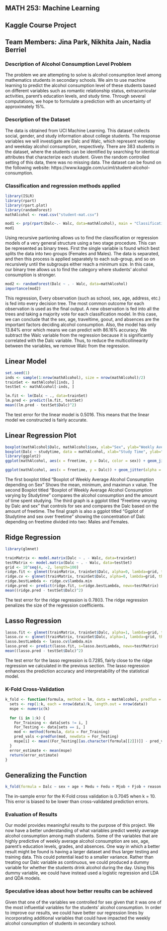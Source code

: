 ## MATH 253: Machine Learning
## Kaggle Course Project
## Team Members: Jina Park, Nikhita Jain, Nadia Berriel


### Description of Alcohol Consumption Level Problem 
The problem we are attempting to solve is alcohol consumption level among mathematics students in secondary schools. We aim to use machine learning to predict the alcohol consumption level of these students based on different variables such as romantic relationship status, extracurricular activities, parent’s education levels, and study time. Through several computations, we hope to formulate a prediction with an uncertainty of approximately 15%. 

### Description of the Dataset 
The data is obtained from UCI Machine Learning. This dataset collects social, gender, and study information about college students. The response variables we will investigate are Dalc and Walc, which represent workday and weekday alcohol consumption, respectively. There are 383 students in the dataset, where the students can be identified by searching for identical attributes that characterize each student. Given the random controlled setting of this data, there was no missing data. The dataset can be found on the following website: https://www.kaggle.com/uciml/student-alcohol-consumption.


### Classification and regression methods applied
```r
library(ISLR)
library(rpart)
library(rpart.plot)
library(randomForest)
mathAlcohol <- read.csv("student-mat.csv")
```

```r
mod1 <- prp(rpart(Dalc~.- Walc, data=mathAlcohol), main = "Classification of Sex")
mod1
```

Using recursive partioning allows us to find the classification or regression models of a very general structure
using a two stage procedure. This can be represented as binary trees. First the single variable is found which best splits the data into two groups (Females and Males). The data is separated, and then this process is applied separately to each sub-group, and so on recursively until the subgroups either reach a minimum size. In this case, our binary tree allows us to find the category where students' alcohol consumption is stronger. 


```r
mod2 <- randomForest(Dalc ~ . - Walc, data=mathAlcohol)
importance(mod2)
```

This regression, Every observation (such as school, sex, age, address, etc.) is fed into every decision tree. The most common outcome for each observation is used as the final output. A new observation is fed into all the trees and taking a majority vote for each classification model. In this case, we can conclude that the sex, age, traveltime, goout, and absences are the important factors deciding alcohol consumption. Also, the model has only 13.84% error which means we can predict with 86.16% accuracy. We subtract the Walc variable from the regression because it is significantly correlated with the Dalc variable. Thus, to reduce the multicollinearity between the variables, we remove Walc from the regression.


## Linear Model 
```r
set.seed(1)
inds <- sample(1:nrow(mathAlcohol), size = nrow(mathAlcohol)/2)
trainSet <- mathAlcohol[inds, ]
testSet <- mathAlcohol[-inds, ]
```

```r
lm.fit <- lm(Dalc ~ ., data=trainSet)
lm.pred <- predict(lm.fit, testSet)
mean((lm.pred - testSet$Dalc)^2)
```

The test error for the linear model is 0.5016. This means that the linear model we constructed is fairly accurate. 

## Linear Regression Plot
```r
boxplot(mathAlcohol$Dalc, mathAlcohol$sex, xlab="Sex", ylab="Weekly Average Alcohol Consumption", main="Boxplot of Weekly Average Alcohol Consumption depending on Sex")
boxplot(Dalc ~ studytime, data = mathAlcohol, xlab="Study Time", ylab="Weekly Average Alcohol Consumption", main="Boxplot of Weekly Average Alcohol Consumption varying by Studytime")
library(ggplot2)
ggplot(mathAlcohol, aes(x = freetime, y = Dalc, color = sex)) + geom_jitter(alpha = .3) + ggtitle("Freetime varying by Dalc and sex")

ggplot(mathAlcohol, aes(x = freetime, y = Dalc)) + geom_jitter(alpha = .3) + facet_grid(sex ~ studytime) + ggtitle("Ggplot of Studytime and sex over freetime")
```

The first boxplot titled "Boxplot of Weekly Average Alcohol Consumption depending on Sex" Shows the mean, minimum, and maximun x value. The second Boxplot titled "Boxplot of Weekly Average Alcohol Consumption varying by Studytime" compares the alcohol consumption and the amount of time spent studying. The third graph is a ggplot titled "Freetime varying by Dalc and sex" that controls for sex and compares the Dalc based on the amount of freetime. The final graph is also a ggplot titled "Ggplot of Studytime and sex over freetime" showing the concentration of Dalc depending on freetime divided into two: Males and Females. 

## Ridge Regression
```r
library(glmnet)
```

```r
trainMatrix <- model.matrix(Dalc ~ . - Walc, data=trainSet)
testMatrix <- model.matrix(Dalc ~ . - Walc, data=testSet)
grid <- 10^seq(4, -2, length=100)
ridge.fit <- glmnet(trainMatrix, trainSet$Dalc, alpha=0, lambda=grid, thresh=1e-12)
ridge.cv <- glmnet(trainMatrix, trainSet$Dalc, alpha=0, lambda=grid, thresh=1e-12)
ridge.bestLambda <- ridge.cv$lambda.min
ridge.pred <- predict(ridge.fit, s=ridge.bestLambda, newx=testMatrix)
mean((ridge.pred - testSet$Dalc)^2)
```

The test error for the ridge regression is 0.7803. The ridge regression penalizes the size of the regression coefficients.

## Lasso Regression
```r
lasso.fit <- glmnet(trainMatrix, trainSet$Dalc, alpha=1, lambda=grid, thresh=1e-12)
lasso.cv <- glmnet(trainMatrix, trainSet$Dalc, alpha=1, lambda=grid, thresh=1e-12)
lasso.bestLambda <- lasso.cv$lambda.min
lasso.pred <- predict(lasso.fit, s=lasso.bestLambda, newx=testMatrix)
mean((lasso.pred - testSet$Dalc)^2)
```

The test error for the lasso regression is 0.7285, fairly close to the ridge regression we calculated in the previous section. The lasso regression enhances the prediction accuracy and interpretability of the statistical model.

### K-Fold Cross-Validation
```r
k_fold <- function(formula, method = lm, data = mathAlcohol, predfun = predict, k = 10) {
  sets <- rep(1:k, each = nrow(data)/k, length.out = nrow(data))
  mspe <- numeric(k)
  
  for (i in 1:k) {
    For_Training <- data[sets != i, ]
    For_Testing <- data[sets == i, ]
    mod <- method(formula, data = For_Training)
    pred_vals <-predfun(mod, newdata = For_Testing)
    mspe[i] <- mean((For_Testing[[as.character(formula[[2]])]] - pred_vals)^2)
  }
  error_estimate <- mean(mspe)
  return(error_estimate)
}
```

## Generalizing the Function
```r
k_fold(formula = Dalc ~ sex + age + Medu + Fedu + Mjob + Fjob + reason + traveltime + studytime + famrel + freetime + goout + health + absences + G1 + G2 + G3, data = mathAlcohol)
```

The in-sample error for the K-Fold cross validation is 0.7045 when k = 10. This error is biased to be lower than cross-validated prediction errors.

### Evaluation of Results
Our model provides meaningful results to the purpose of this project. We now have a better understanding of what variables predict weekly average alcohol consumption among math students. Some of the variables that are highly predictive of weekly average alcohol consumption are sex, age, parent's education levels, grades, and absences. One way in which a better result might be found is having a larger dataset and thus larger testing and training data. This could potential lead to a smaller variance. Rather than treating our Dalc variable as continuous, we could produced a dummy variable for whether the students drink alcohol during the day. Using this dummy variable, we could have instead used a logistic regression and LDA and QDA models.

### Speculative ideas about how better results can be achieved
Given that one of the variables we controlled for sex given that it was one of the most influential variables for the students' alcohol consumption. In order to improve our results, we could have better our regression lines by incorporating additional variables that could have impacted the weekly alcohol consumption of students in secondary school.




